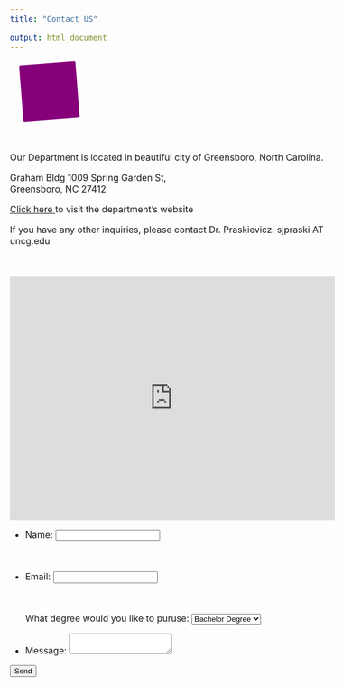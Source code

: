 ```yaml
---
title: "Contact US"

output: html_document
---
```



<style type="text/css">
body {
  font-size: 12pt;
}

h1, h2, h3{
  color: #4682B4;
  hyphens: none;
}

#TOC {
  margin: 25px 0px 20px 0px;
}

hr {
  border-top: 5px solid #F0F8FF;
}

.clearfix {
  overflow: auto;
}

img {
  margin-right: 20px;
  box-shadow: 5px 5px 10px #ccc;
}

</style>





<style>

.try {
  width: 100px;
  margin: 2px;
  height: 100px;
  display: flex;
  background-color: purple;
  margin: 20px;
  animation: abc 2s infinite alternate;
}

@keyframes abc {
  from {border: 0px; 
    background-color:purple; transform:rotate(90deg)}
  to {border-radius: 50%; background-color: red}
	
}

</style>

<div class="try">

</div>




<br>

Our Department is located in beautiful city of Greensboro, North Carolina. 


Graham Bldg 1009 Spring Garden St, <br>
Greensboro, NC 27412


<style>

.primary-btn:hover {
padding: 3px;
color: blue;
background-color: grey;
}

}

</style>

<a class= "primary-btn" href = "https://ges.uncg.edu" target="_blank" > Click here </a> to visit the department's website

If you have any other inquiries, please contact Dr. Praskievicz.  sjpraski AT uncg.edu

<br>






<style>
  .google-maps {
    position: relative;
    padding-bottom: 75%; // This is the aspect ratio
    height: 0;
    overflow: hidden;
  }
  .google-maps iframe {
    position: absolute;
    top: 0;
    left: 0;
    width: 100% !important;
    height: 100% !important;
  }
  
  
</style>

<div class="google-maps">
<iframe src="https://www.google.com/maps/embed?pb=!1m18!1m12!1m3!1d1917.6720446450565!2d-79.80803956759858!3d36.06600396488527!2m3!1f0!2f0!3f0!3m2!1i1024!2i768!4f13.1!3m3!1m2!1s0x8853191551a62be1%3A0x2064bd77398457ec!2sGraham%20Bldg%2C%201009%20Spring%20Garden%20St%2C%20Greensboro%2C%20NC%2027412!5e0!3m2!1sen!2sus!4v1695313132989!5m2!1sen!2sus" width="600" height="450" style="border:0;" allowfullscreen="" loading="lazy" referrerpolicy="no-referrer-when-downgrade"></iframe>

</div>






<div >



<form action="https://formsubmit.co/rajeshsigdel@gmail.com" method="POST">

  <ul>
    <li>
      <label for="name">Name:</label>
      <input type="text" id="name" name="user_name" />
    </li>
    
    <br> 
    
    <li>
      <label for="mail">Email:</label>
      <input type="email" id="mail" name="user_email" />
    </li>
    
     <br> 
    
    
    <label for="cars">What degree would you like to puruse:</label>
  <select id="cars" name="cars">
    <option value="volvo"> Bachelor Degree </option>
    <option value="saab">Master Degree</option>
    <option value="mercedes">PhD Degree </option>
    
  </select>
    
    
    <li>
      <label for="msg">Message:</label>
      <textarea id="msg" name="user_message"></textarea>
    </li>
  </ul>


 <button type="submit">Send</button>
</li>






</form>